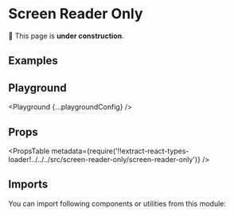 



# Screen Reader Only

🚧 This page is **under construction**.

## Examples

<Example title="Basic Usage" path="screen-reader-only/basic-usage">
  <BasicUsage />
</Example>

## Playground

<Playground {...playgroundConfig} />

## Props

<PropsTable
  metadata={require('!!extract-react-types-loader!../../../src/screen-reader-only/screen-reader-only')}
/>

## Imports

You can import following components or utilities from this module:

<Imports
  module={ScreenReaderOnlyExports}
  path="@datacamp/waffles/screen-reader-only"
/>
